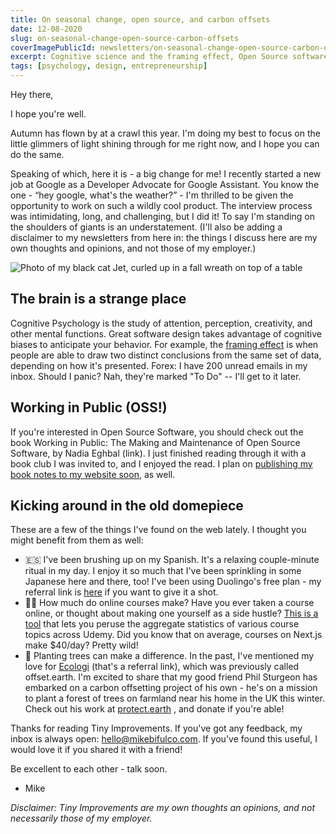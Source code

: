 ```yaml
---
title: On seasonal change, open source, and carbon offsets
date: 12-08-2020
slug: on-seasonal-change-open-source-carbon-offsets
coverImagePublicId: newsletters/on-seasonal-change-open-source-carbon-offsets/cover
excerpt: Cognitive science and the framing effect, Open Source software and Working in Public, language learning, creating online courses, and reforestation.
tags: [psychology, design, entrepreneurship]
---
```


Hey there,

I hope you're well.

Autumn has flown by at a crawl this year. I'm doing my best to focus on the little glimmers of light shining through for me right now, and I hope you can do the same.

Speaking of which, here it is - a big change for me! I recently started a new job at Google as a Developer Advocate for Google Assistant. You know the one - “hey google, what's the weather?” - I'm thrilled to be given the opportunity to work on such a wildly cool product. The interview process was intimidating, long, and challenging, but I did it! To say I'm standing on the shoulders of giants is an understatement. (I'll also be adding a disclaimer to my newsletters from here in: the things I discuss here are my own thoughts and opinions, and not those of my employer.)

<Image
  publicId="newsletters/on-seasonal-change-open-source-carbon-offsets/cover"
  alt="Photo of my black cat Jet, curled up in a fall wreath on top of a table"
  caption="This is a picture I took recently of my cat Jet, who has fallen in love with a wreath we pulled out for winter decoration."
/>

## The brain is a strange place

Cognitive Psychology is the study of attention, perception, creativity, and other mental functions. Great software design takes advantage of cognitive biases to anticipate your behavior. For example, the [framing effect](<https://en.wikipedia.org/wiki/Framing_effect_(psychology)>) is when people are able to draw two distinct conclusions from the same set of data, depending on how it's presented. Forex: I have 200 unread emails in my inbox. Should I panic? Nah, they're marked "To Do" -- I'll get to it later.

## Working in Public (OSS!)

If you're interested in Open Source Software, you should check out the book Working in Public: The Making and Maintenance of Open Source Software, by Nadia Eghbal (link). I just finished reading through it with a book club I was invited to, and I enjoyed the read. I plan on [publishing my book notes to my website soon](https://mikebifulco.com/posts/working-in-public), as well.

## Kicking around in the old domepiece

These are a few of the things I've found on the web lately. I thought you might benefit from them as well:

- 🇪🇸 I've been brushing up on my Spanish. It's a relaxing couple-minute ritual in my day. I enjoy it so much that I've been sprinkling in some Japanese here and there, too! I've been using Duolingo's free plan - my referral link is [here](https://invite.duolingo.com/BDHTZTB5CWWKSRQUQARVC6SFNU) if you want to give it a shot.
- 👨‍🏫 How much do online courses make? Have you ever taken a course online, or thought about making one yourself as a side hustle? [This is a tool](https://revenue.sixfigureinstructor.com/) that lets you peruse the aggregate statistics of various course topics across Udemy. Did you know that on average, courses on Next.js make $40/day? Pretty wild!
- 🌳 Planting trees can make a difference. In the past, I've mentioned my love for [Ecologi](https://ecologi.com/irreverentmike?r=5d386c6667bad5001010ffae) (that's a referral link), which was previously called offset.earth. I'm excited to share that my good friend Phil Sturgeon has embarked on a carbon offsetting project of his own - he's on a mission to plant a forest of trees on farmland near his home in the UK this winter. Check out his work at [protect.earth](https://www.protect.earth/) , and donate if you're able!

Thanks for reading Tiny Improvements. If you've got any feedback, my inbox is always open: [hello@mikebifulco.com](mailto:hello@mikebifulco.com). If you've found this useful, I would love it if you shared it with a friend!

Be excellent to each other - talk soon.

- Mike

_Disclaimer: Tiny Improvements are my own thoughts an opinions, and not necessarily those of my employer._
